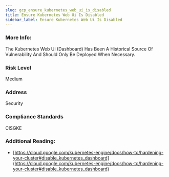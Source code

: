 ```yaml
---
slug: gcp_ensure_kubernetes_web_ui_is_disabled
title: Ensure Kubernetes Web Ui Is Disabled
sidebar_label: Ensure Kubernetes Web Ui Is Disabled
---
```


### More Info:

The Kubernetes Web Ui (Dashboard) Has Been A Historical Source Of Vulnerability And Should Only Be Deployed When Necessary.

### Risk Level

Medium

### Address

Security

### Compliance Standards

CISGKE

### Additional Reading:

- [https://cloud.google.com/kubernetes-engine/docs/how-to/hardening-your-cluster#disable_kubernetes_dashboard](https://cloud.google.com/kubernetes-engine/docs/how-to/hardening-your-cluster#disable_kubernetes_dashboard) 

